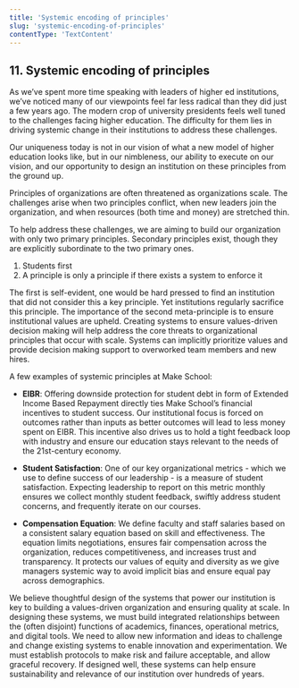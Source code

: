 ```yaml
---
title: 'Systemic encoding of principles'
slug: 'systemic-encoding-of-principles'
contentType: 'TextContent'
---
```


## 11. Systemic encoding of principles

As we’ve spent more time speaking with leaders of higher ed institutions, we’ve noticed many of our
viewpoints feel far less radical than they did just a few years ago. The modern crop of university
presidents feels well tuned to the challenges facing higher education. The difficulty for them lies
in driving systemic change in their institutions to address these challenges.

Our uniqueness today is not in our vision of what a new model of higher education looks like, but in
our nimbleness, our ability to execute on our vision, and our opportunity to design an institution
on these principles from the ground up.

Principles of organizations are often threatened as organizations scale. The challenges arise when
two principles conflict, when new leaders join the organization, and when resources (both time and
money) are stretched thin.

To help address these challenges, we are aiming to build our organization with only two primary
principles. Secondary principles exist, though they are explicitly subordinate to the two primary
ones.

1.  Students first
2.  A principle is only a principle if there exists a system to enforce it

The first is self-evident, one would be hard pressed to find an institution that did not consider
this a key principle. Yet institutions regularly sacrifice this principle. The importance of the
second meta-principle is to ensure institutional values are upheld. Creating systems to ensure
values-driven decision making will help address the core threats to organizational principles that
occur with scale. Systems can implicitly prioritize values and provide decision making support to
overworked team members and new hires.

A few examples of systemic principles at Make School:

- **EIBR**: Offering downside protection for student debt in form of Extended Income Based Repayment
  directly ties Make School’s financial incentives to student success. Our institutional focus is
  forced on outcomes rather than inputs as better outcomes will lead to less money spent on EIBR.
  This incentive also drives us to hold a tight feedback loop with industry and ensure our education
  stays relevant to the needs of the 21st-century economy.

- **Student Satisfaction**: One of our key organizational metrics - which we use to define success
  of our leadership - is a measure of student satisfaction. Expecting leadership to report on this
  metric monthly ensures we collect monthly student feedback, swiftly address student concerns, and
  frequently iterate on our courses.

- **Compensation Equation**: We define faculty and staff salaries based on a consistent salary
  equation based on skill and effectiveness. The equation limits negotiations, ensures fair
  compensation across the organization, reduces competitiveness, and increases trust and
  transparency. It protects our values of equity and diversity as we give managers systemic way to
  avoid implicit bias and ensure equal pay across demographics.

We believe thoughtful design of the systems that power our institution is key to building a
values-driven organization and ensuring quality at scale. In designing these systems, we must build
integrated relationships between the (often disjoint) functions of academics, finances, operational
metrics, and digital tools. We need to allow new information and ideas to challenge and change
existing systems to enable innovation and experimentation. We must establish protocols to make risk
and failure acceptable, and allow graceful recovery. If designed well, these systems can help ensure
sustainability and relevance of our institution over hundreds of years.
